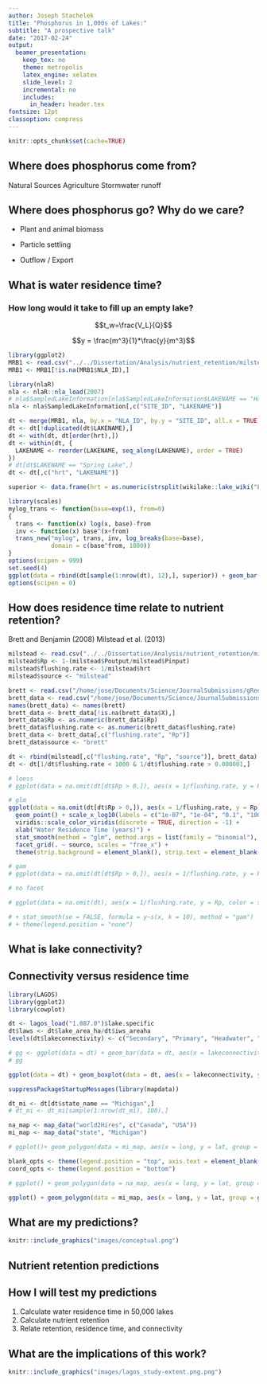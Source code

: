 ```yaml
---
author: Joseph Stachelek
title: "Phosphorus in 1,000s of Lakes:"
subtitle: "A prospective talk"
date: "2017-02-24"
output:
  beamer_presentation:
    keep_tex: no
    theme: metropolis
    latex_engine: xelatex
    slide_level: 2
    incremental: no
    includes:
      in_header: header.tex
fontsize: 12pt
classoption: compress
---
```


```r
knitr::opts_chunk$set(cache=TRUE)
```

## Where does phosphorus come from?

<!-- We can predict phosphorus loading from land use. -->

\flushleft
\includegraphics[height=120pt]{images/nutrientmontage.png}

\begincols
\begincol{0.4\textwidth}
\flushleft
Natural Sources
\endcol
\begincol{0.2\textwidth}
\flushleft
Agriculture
\endcol
\begincol{0.3\textwidth}
\center
Stormwater runoff
\endcol
\endcols

## Where does phosphorus go? Why do we care?

<!-- The difference between inputs and outputs is called retention. -->

<!-- Nutrient retention is important because it says something about potential sensitivity to loading. Should we spend money to reduce loading? -->

<!-- We know a lot about the mechanisms of phosphorus processing. For example, we know that phosphorus can end up either being taken up, settled, or exported. We know that all of these processes are dependent to some degree on residence time. Greater retention is associated with longer residence times but we don't know average retention, or its spatial distribution.
-->

\begincols
\begincol{0.5\textwidth}

* Plant and animal biomass

\vspace{1em}

* Particle settling

\vspace{1em}

* Outflow / Export

\endcol
\begincol{0.5\textwidth}

\center
\vspace{-3.2em}
\lakediagramblue
\vspace{-1em}
\lakediagramgreen

\endcol
\endcols

## What is water residence time?

### How long would it take to fill up an empty lake?

\begincols
\begincol{0.4\textwidth}
$$t_w=\frac{V_L}{Q}$$

$$y = \frac{m^3}{1}*\frac{y}{m^3}$$
\endcol
\begincol{0.6\textwidth}
\center
```r
library(ggplot2)
MRB1 <- read.csv("../../Dissertation/Analysis/nutrient_retention/milstead_2013.csv", stringsAsFactors = FALSE)
MRB1 <- MRB1[!is.na(MRB1$NLA_ID),]

library(nlaR)
nla <- nlaR::nla_load(2007)
# nla$SampledLakeInformation[nla$SampledLakeInformation$LAKENAME == "Haynes Reservoir",]
nla <- nla$SampledLakeInformation[,c("SITE_ID", "LAKENAME")]

dt <- merge(MRB1, nla, by.x = "NLA_ID", by.y = "SITE_ID", all.x = TRUE, all.y = FALSE)
dt <- dt[!duplicated(dt$LAKENAME),]
dt <- with(dt, dt[order(hrt),])
dt <- within(dt, {
  LAKENAME <- reorder(LAKENAME, seq_along(LAKENAME), order = TRUE)
})
# dt[dt$LAKENAME == "Spring Lake",]
dt <- dt[,c("hrt", "LAKENAME")]

superior <- data.frame(hrt = as.numeric(strsplit(wikilake::lake_wiki("Lake Superior")[,c("Residence time")], " ")[[1]][1]), LAKENAME = "Lake Superior")

library(scales)
mylog_trans <- function(base=exp(1), from=0) 
{
  trans <- function(x) log(x, base)-from
  inv <- function(x) base^(x+from)
  trans_new("mylog", trans, inv, log_breaks(base=base), 
            domain = c(base^from, 1000))
}
options(scipen = 999)
set.seed(4)
ggplot(data = rbind(dt[sample(1:nrow(dt), 12),], superior)) + geom_bar(aes(y = hrt, x = LAKENAME), stat = "identity") + theme_classic() + scale_y_continuous(trans = mylog_trans(base = 10, from = -4), limits = c(0.0001, 1000)) + theme(axis.text.x = element_text(angle = 90, size = 16), axis.title.x = element_blank(), axis.text = element_text(size = 16), axis.title = element_text(size = 16)) + ylab("Residence Time (years)")
options(scipen = 0)

```
\endcol
\endcols

## How does residence time relate to nutrient retention?

<!-- * How does retention vary across the full spectrum of water residence times? -->
<!-- What are the factors that cause a lake of the same residence time to have a different retention? -->

\begincols
\begincol{0.5\textwidth}
\flushright
\footnotesize
Brett and Benjamin (2008)
\endcol
\begincol{0.5\textwidth}
\flushright
\footnotesize
Milstead et al. (2013)
\endcol
\endcols

\center
```r
milstead <- read.csv("../../Dissertation/Analysis/nutrient_retention/milstead_2013.csv")
milstead$Rp <- 1-(milstead$Poutput/milstead$Pinput)
milstead$flushing.rate <- 1/milstead$hrt
milstead$source <- "milstead"

brett <- read.csv("/home/jose/Documents/Science/JournalSubmissions/gReen2O/Vollenweider_lakes_raw.csv", stringsAsFactors = FALSE)
brett_data <- read.csv("/home/jose/Documents/Science/JournalSubmissions/gReen2O/Vollenweider_lakes_raw.csv", stringsAsFactors = FALSE, skip = 4, header = FALSE)
names(brett_data) <- names(brett)
brett_data <- brett_data[!is.na(brett_data$X),]
brett_data$Rp <- as.numeric(brett_data$Rp)
brett_data$flushing.rate <- as.numeric(brett_data$flushing.rate)
brett_data <- brett_data[,c("flushing.rate", "Rp")]
brett_data$source <- "brett"

dt <- rbind(milstead[,c("flushing.rate", "Rp", "source")], brett_data)
dt <- dt[1/dt$flushing.rate < 1000 & 1/dt$flushing.rate > 0.000001,]

# loess
# ggplot(data = na.omit(dt[dt$Rp > 0,]), aes(x = 1/flushing.rate, y = Rp)) + geom_point() + scale_x_log10() + viridis::scale_color_viridis(discrete = TRUE, direction = -1) + xlab("Water Residence Time") + stat_smooth(method = "loess", se = FALSE) + facet_grid(. ~ source)

# glm
ggplot(data = na.omit(dt[dt$Rp > 0,]), aes(x = 1/flushing.rate, y = Rp)) +
  geom_point() + scale_x_log10(labels = c("1e-07", "1e-04", "0.1", "100")) +
  viridis::scale_color_viridis(discrete = TRUE, direction = -1) +
  xlab("Water Residence Time (years)") +
  stat_smooth(method = "glm", method.args = list(family = "binomial"), se = FALSE) +
  facet_grid(. ~ source, scales = "free_x") +
  theme(strip.background = element_blank(), strip.text = element_blank())

# gam
# ggplot(data = na.omit(dt[dt$Rp > 0,]), aes(x = 1/flushing.rate, y = Rp)) + geom_point() + scale_x_log10() + viridis::scale_color_viridis(discrete = TRUE, direction = -1) + xlab("Water Residence Time") + stat_smooth(method = "gam", formula = y~s(x, k = 6), se = FALSE) + facet_grid(. ~ source, scales = "free_x")

# no facet

# ggplot(data = na.omit(dt), aes(x = 1/flushing.rate, y = Rp, color = source)) + geom_point() + ylim(0, 1) + scale_x_log10() + viridis::scale_color_viridis(discrete = TRUE, direction = -1) + xlab("Water Residence Time") + stat_smooth(method = "glm", method.args = list(family = "binomial"), se = FALSE)

# + stat_smooth(se = FALSE, formula = y~s(x, k = 10), method = "gam")
# + theme(legend.position = "none")


```

<!-- ```{r echo=FALSE, cache=TRUE, message=FALSE, warning=FALSE, fig.height=2.5, fig.width=5, out.width="200pt"} -->
<!-- library(ggplot2) -->
<!-- MRB1 <- read.csv("../../Dissertation/Analysis/nutrient_retention/milstead_2013.csv") -->
<!-- ggplot(MRB1, aes(x = hrt)) + geom_histogram() + scale_x_log10() + theme_classic() + ylab("Count") + xlab("Water Residence Time (y)") + coord_cartesian(xlim=c(1e-06,1)) + theme(axis.text.x = element_text(size = 16), axis.text = element_text(size = 16), axis.title = element_text(size = 16)) -->

<!-- # hivolumerating <- as.numeric(MRB1$Volume > median(MRB1$Volume)) -->
<!-- # hiflowrating   <- as.numeric(MRB1$FlowM3_yr > median(MRB1$FlowM3_yr)) -->
<!-- # hiflowrating[hiflowrating == 0] <- 2 -->
<!-- # hiflowrating[hiflowrating == 1] <- 4 -->
<!-- #  -->
<!-- # rating <- hiflowrating + hivolumerating -->
<!-- # rating[rating == 3] <- "low" -->
<!-- # rating[rating == 4] <- "high" -->
<!-- # rating[rating == 2 | rating == 5] <- "medium" -->
<!-- # rating <- factor(rating, levels = c("low", "medium", "high")) -->
<!-- #  -->
<!-- # res <- matrix(table(rating) / nrow(MRB1), nrow = 2) -->
<!-- # row.names(res) <- c("low volume", "high volume") -->
<!-- # res <- data.frame(res) -->
<!-- # names(res) <- c("low flow", "high flow") -->

<!-- # plot(MRB1$Volume/MRB1$FlowM3_yr, MRB1$hrt, xlim = c(0, 100), ylim = c(0, 100)) -->
<!-- ``` -->

## What is lake connectivity?

<!-- Variation within these classes like the number of tributary streams and upstream lakes. -->

<!-- \draw [help lines] (0,3) grid (4,-3); -->
\connectivitydiagram

## Connectivity versus residence time

\begincols
\begincol{0.4\textwidth}
\center
```r
library(LAGOS)
library(ggplot2)
library(cowplot)

dt <- lagos_load("1.087.0")$lake.specific
dt$laws <- dt$lake_area_ha/dt$iws_areaha
levels(dt$lakeconnectivity) <- c("Secondary", "Primary", "Headwater", "Isolated")

# gg <- ggplot(data = dt) + geom_bar(data = dt, aes(x = lakeconnectivity)) + theme_cowplot() + theme(axis.text.x = element_text(angle = 90, hjust = 1)) + xlab("") + ylab("Count")
# gg

ggplot(data = dt) + geom_boxplot(data = dt, aes(x = lakeconnectivity, y = laws), outlier.shape = NA) + theme_cowplot() + theme(axis.text.x = element_text(angle = 90, hjust = 1)) + coord_cartesian(ylim = c(0,1)) + xlab("") + ylab("Residence Time (WSLA Ratio)")
```
\endcol
\begincol{0.6\textwidth}
\center
```r
suppressPackageStartupMessages(library(mapdata))

dt_mi <- dt[dt$state_name == "Michigan",]
# dt_mi <- dt_mi[sample(1:nrow(dt_mi), 100),]

na_map <- map_data("world2Hires", c("Canada", "USA"))
mi_map <- map_data("state", "Michigan")

# ggplot()+ geom_polygon(data = mi_map, aes(x = long, y = lat, group = group)) + coord_fixed(1.3) + guides(fill = FALSE)

blank_opts <- theme(legend.position = "top", axis.text = element_blank(), axis.line = element_blank(), axis.title = element_blank(), axis.ticks = element_blank())
coord_opts <- theme(legend.position = "bottom")

# ggplot() + geom_polygon(data = na_map, aes(x = long, y = lat, group = group)) + coord_fixed(1.3, xlim = c(263, 295), ylim = c(34, 49)) + geom_point(size = 0.2, data = dt, aes(x = nhd_long + 360, y = nhd_lat, color = lakeconnectivity)) + guides(fill = FALSE) + guides(colour = guide_legend(override.aes = list(size=10), title = NULL)) + viridis::scale_color_viridis(discrete = TRUE, direction = -1) + map_opts

ggplot() + geom_polygon(data = mi_map, aes(x = long, y = lat, group = group), color = "black", fill = "white") + coord_fixed(1.3) + geom_point(size = 0.02, data = dt_mi, aes(x = nhd_long, y = nhd_lat, color = lakeconnectivity)) + guides(fill = FALSE) + guides(colour = guide_legend(override.aes = list(size=6), title = NULL, nrow = 2, byrow = TRUE)) + viridis::scale_color_viridis(discrete = TRUE, direction = -1) + blank_opts

```

\endcol
\endcols

## What are my predictions?

\center
```r
knitr::include_graphics("images/conceptual.png")
```


## Nutrient retention predictions


\begin{center}
\begin{tabularx}{\textwidth}{ l c| K{1.5cm} | C {1.5cm} | C{1.5cm} |}
\multicolumn{2}{c}{}
& \multicolumn{3}{c}{Connectivity} \\
\multicolumn{2}{c}{}
 &  \multicolumn{1}{c}{High}
 &  \multicolumn{1}{c}{Medium}
 & \multicolumn{1}{c}{Low} \\
\cline{3-5}
& \rotatebox[origin=c]{90}{Low} & Low & \cellcolor{black!10}Low & \cellcolor{black!25}Medium\\
\cline{3-5}
\raisebox{-.5\normalbaselineskip}[0pt][0pt]{\rotatebox[origin=c]{90}{Water Residence Time}} & \rotatebox[origin=c]{90}{Medium} & \cellcolor{black!10}Low & \cellcolor{black!25}Medium & \cellcolor{black!45}High\\
\cline{3-5}
& \rotatebox[origin=c]{90}{High} & \cellcolor{black!25}Medium & \cellcolor{black!45}High & \cellcolor{black!55}High\\
\cline{3-5}
\end{tabularx}
\end{center}

## How I will test my predictions

1. Calculate water residence time in 50,000 lakes
\vspace{3em}
2. Calculate nutrient retention
\vspace{3em}
3. Relate retention, residence time, and connectivity
\vspace{3em}

## What are the implications of this work?

\center
```r
knitr::include_graphics("images/lagos_study-extent.png.png")
```


<!-- http://www.jpl.nasa.gov/spaceimages/images/largesize/PIA03434_hires.jpg -->

<!-- ## Using Blocks -->

<!-- Consider the example of three different block environments -->
<!-- are pre-defined and may be styled with an optional background color. -->

<!-- <!-- this sets the background -->
<!-- \metroset{block=fill}  -->

<!-- \begin{block}{Default} -->
<!--   Block content. -->
<!-- \end{block} -->

<!-- \begin{alertblock}{Alert} -->
<!--   Block content. -->
<!-- \end{alertblock} -->

<!-- \begin{exampleblock}{Example} -->
<!--   Block content. -->
<!-- \end{exampleblock} -->

<!-- ## What is SPARROW? -->

<!-- \pagecolor{white} -->

<!-- \center -->
<!-- ```{r sparrow, eval=TRUE, echo=FALSE, fig.height=3.0, out.height="180pt"} -->
<!-- knitr::include_graphics("images/sparrow.png") -->
<!-- ``` -->

<!-- * A spatial not temporal model (operates on mean annual values) -->

<!-- $$wq \sim land use + soils + precipitation + water velocity$$ -->

<!-- * base year is 2002 -->

<!-- ## What is LAGOS? -->

<!-- \center -->
<!-- ```{r lagos_fig, eval=TRUE, echo=FALSE, fig.height=3.0, out.height="180pt"} -->
<!-- knitr::include_graphics("images/lagos_study-extent.png") -->
<!-- ``` -->

<!-- * Approximately 50,000 lakes -->

<!-- ## Previous studies on nutrient retention -->

<!-- \begincols -->
<!-- \begincol{0.5\textwidth} -->
<!-- ```{r echo=FALSE, warning=FALSE, message=FALSE,eval=TRUE, fig.height=4.2, fig.width=4.6} -->
<!-- MRB1 <- read.csv("../../Dissertation/Analysis/nutrient_retention/milstead_2013.csv") -->
<!-- MRB1 <- MRB1[MRB1$hrt > 0,] -->
<!-- gg <- ggplot(MRB1, aes(x=hrt, y=1-(Poutput/Pinput))) + geom_point(color = "grey") + scale_x_log10(labels = c("1e-11", "1e-07", "1e-04", "0.1", "100")) + theme_classic() + xlab("Water Residence Time") + ylab("Rp") + theme(axis.text.x = element_text(size = 16), axis.text = element_text(size = 16), axis.title = element_text(size = 16)) -->

<!-- x <- log(MRB1$hrt) -->
<!-- y <- 1-MRB1$Poutput/MRB1$Pinput -->
<!-- y <- y[x > -Inf] -->
<!-- x <- x[x > -Inf] -->
<!-- dat <- data.frame(cbind(x, y)) -->

<!-- fit <- nls(y~a/(1+exp(-b * (x-c))), start = list(a=1, b=0.3, c= .1)) -->
<!-- # library(mgcv) -->
<!-- # fit <- mgcv::gam(y~s(x), data = dat) -->

<!-- dummy_x <- seq(0.000001, 100, by = 0.1) -->
<!-- preds <- predict(fit, data.frame(x = dummy_x)) -->
<!-- # preds <- preds - min(preds) -->
<!-- preds <- data.frame(x = log(dummy_x), preds = as.numeric(preds)) -->
<!-- # plot(preds$x, preds$preds, ylim = c(0,1)) -->

<!-- gg #+ geom_line(data = preds, aes(x, preds)) + coord_cartesian(xlim = c(1e-6, 10), ylim = c(0, 1)) -->

<!-- ``` -->

<!-- \endcol -->

<!-- \begincol{0.5\textwidth} -->

<!-- ```{r brett_fig, eval=TRUE, echo=FALSE, fig.height=3.0, out.height="140pt"} -->
<!-- knitr::include_graphics("images/brett-2008_fig6.png") -->
<!-- ``` -->
<!-- \endcol -->
<!-- \endcols -->